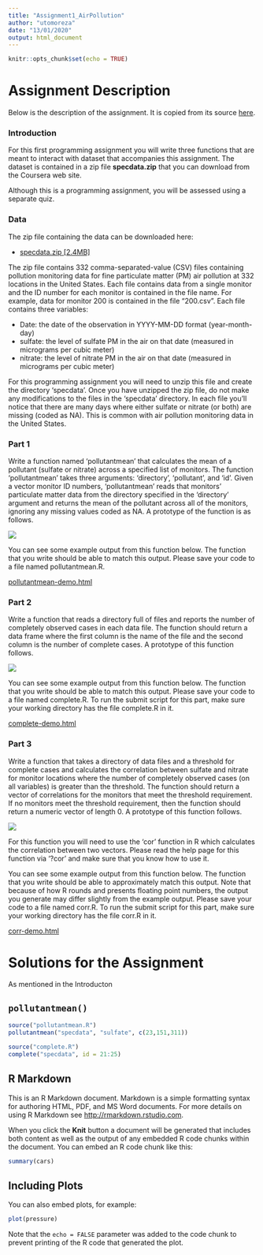 ```yaml
---
title: "Assignment1_AirPollution"
author: "utomoreza"
date: "13/01/2020"
output: html_document
---
```


```r
knitr::opts_chunk$set(echo = TRUE)
```

# Assignment Description

Below is the description of the assignment. It is copied from its source [here](https://www.coursera.org/learn/r-programming/supplement/amLgW/programming-assignment-1-instructions-air-pollution).

### Introduction

For this first programming assignment you will write three functions that are meant to interact with dataset that accompanies this assignment. The dataset is contained in a zip file **specdata.zip** that you can download from the Coursera web site.

Although this is a programming assignment, you will be assessed using a separate quiz.

### Data

The zip file containing the data can be downloaded here:

* [specdata.zip [2.4MB]](https://d396qusza40orc.cloudfront.net/rprog%2Fdata%2Fspecdata.zip)

The zip file contains 332 comma-separated-value (CSV) files containing pollution monitoring data for fine particulate matter (PM) air pollution at 332 locations in the United States. Each file contains data from a single monitor and the ID number for each monitor is contained in the file name. For example, data for monitor 200 is contained in the file "200.csv". Each file contains three variables:

* Date: the date of the observation in YYYY-MM-DD format (year-month-day)
* sulfate: the level of sulfate PM in the air on that date (measured in micrograms per cubic meter)
* nitrate: the level of nitrate PM in the air on that date (measured in micrograms per cubic meter)

For this programming assignment you will need to unzip this file and create the directory 'specdata'. Once you have unzipped the zip file, do not make any modifications to the files in the 'specdata' directory. In each file you'll notice that there are many days where either sulfate or nitrate (or both) are missing (coded as NA). This is common with air pollution monitoring data in the United States.

### Part 1

Write a function named 'pollutantmean' that calculates the mean of a pollutant (sulfate or nitrate) across a specified list of monitors. The function 'pollutantmean' takes three arguments: 'directory', 'pollutant', and 'id'. Given a vector monitor ID numbers, 'pollutantmean' reads that monitors' particulate matter data from the directory specified in the 'directory' argument and returns the mean of the pollutant across all of the monitors, ignoring any missing values coded as NA. A prototype of the function is as follows.

![](pollutantmean.png)

You can see some example output from this function below. The function that you write should be able to match this output. Please save your code to a file named pollutantmean.R.

[pollutantmean-demo.html](https://d3c33hcgiwev3.cloudfront.net/_3b0da118473bfa0845efddcbe29cc336_pollutantmean-demo.html?Expires=1579046400&Signature=QcID-GyJcmvOfSgH1vBjpzey2GPFIx1AN3XVyFfB97I0piR~b9pyszRVYQO1cVfweRctxarm0ZHY52oqv0AW7f24p9SB1tiukGRlxzOAnNE4KgoUl2gFb8FXmvQIWOtfqjx2PAJrdVfmKp73Z4iT652SHlB17h8o22kwmJsNWiQ_&Key-Pair-Id=APKAJLTNE6QMUY6HBC5A)

### Part 2

Write a function that reads a directory full of files and reports the number of completely observed cases in each data file. The function should return a data frame where the first column is the name of the file and the second column is the number of complete cases. A prototype of this function follows.

![](complete.png)

You can see some example output from this function below. The function that you write should be able to match this output. Please save your code to a file named complete.R. To run the submit script for this part, make sure your working directory has the file complete.R in it.

[complete-demo.html](https://d3c33hcgiwev3.cloudfront.net/_3b0da118473bfa0845efddcbe29cc336_complete-demo.html?Expires=1579478400&Signature=FoMtA~AuB4EDuE~k4lh4RKr4PqP5FF11L8vwiJhr9Nkvbzs5xJpCIW4aEPgE4BFUkUQFEiCNWMM6ViPp5r61pmit4b~AmbB-zPPncBNQK7yU9IuTHvHizSaTuihOakrLHH4-TDSuR4-pzld5ooenb10zAeTbJ~oZSVtzg49scFU_&Key-Pair-Id=APKAJLTNE6QMUY6HBC5A)

### Part 3

Write a function that takes a directory of data files and a threshold for complete cases and calculates the correlation between sulfate and nitrate for monitor locations where the number of completely observed cases (on all variables) is greater than the threshold. The function should return a vector of correlations for the monitors that meet the threshold requirement. If no monitors meet the threshold requirement, then the function should return a numeric vector of length 0. A prototype of this function follows.

![](corr.png)

For this function you will need to use the 'cor' function in R which calculates the correlation between two vectors. Please read the help page for this function via '?cor' and make sure that you know how to use it.

You can see some example output from this function below. The function that you write should be able to approximately match this output. Note that because of how R rounds and presents floating point numbers, the output you generate may differ slightly from the example output. Please save your code to a file named corr.R. To run the submit script for this part, make sure your working directory has the file corr.R in it.

[corr-demo.html](https://d3c33hcgiwev3.cloudfront.net/_e92e575b8e62dcb1e3a086d2ff0d5a1e_corr-demo.html?Expires=1579478400&Signature=GVi4kTAcy16UFefqsCHstRYjXMNcaZ7FRxhbDCp0tkWlXR1etzcp43kLsUfzNuHkHM75MH0nxT7DSB~z1b1ql1Uyd7eOLGZ1EUMB8oZTdtmpTqhx~C~XrcQ3qnXaxFpz7n7Rs5KxxxlIbPm~oguTywwOfUrJTBHEAvOUfuppxpE_&Key-Pair-Id=APKAJLTNE6QMUY6HBC5A)

# Solutions for the Assignment

As mentioned in the Introducton

## `pollutantmean()`

```r
source("pollutantmean.R")
pollutantmean("specdata", "sulfate", c(23,151,311))
```

```r
source("complete.R")
complete("specdata", id = 21:25)
```


## R Markdown

This is an R Markdown document. Markdown is a simple formatting syntax for authoring HTML, PDF, and MS Word documents. For more details on using R Markdown see <http://rmarkdown.rstudio.com>.

When you click the **Knit** button a document will be generated that includes both content as well as the output of any embedded R code chunks within the document. You can embed an R code chunk like this:

```r
summary(cars)
```

## Including Plots

You can also embed plots, for example:

```r
plot(pressure)
```

Note that the `echo = FALSE` parameter was added to the code chunk to prevent printing of the R code that generated the plot.

